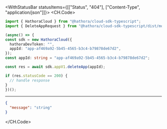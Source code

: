 

<WithStatusBar statusItems={[["Status", "404"], ["Content-Type", "application/json"]]}>
  <CH.Code>
  ```typescript DeleteApp.ts
  import { HathoraCloud } from "@hathora/cloud-sdk-typescript";
import { DeleteAppRequest } from "@hathora/cloud-sdk-typescript/dist/models/operations";

(async() => {
  const sdk = new HathoraCloud({
    hathoraDevToken: "",
    appId: "app-af469a92-5b45-4565-b3c4-b79878de67d2",
  });
const appId: string = "app-af469a92-5b45-4565-b3c4-b79878de67d2";

  const res = await sdk.appV1.deleteApp(appId);

  if (res.statusCode == 200) {
    // handle response
  }
})();
  ```
  ---

  ```json Example Response
  {
    "message": "string"
  }
  ```
  </CH.Code>
</WithStatusBar>
